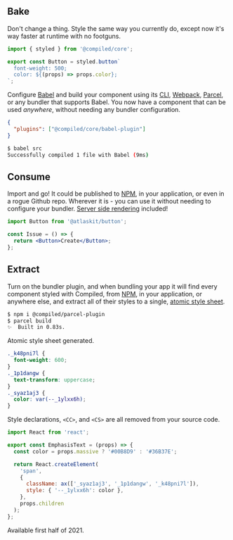 ## Bake

Don't change a thing.
Style the same way you currently do,
except now it's way faster at runtime with no footguns.

```jsx
import { styled } from '@compiled/core';

export const Button = styled.button`
  font-weight: 500;
  color: ${(props) => props.color};
`;
```

Configure [Babel](https://babeljs.io/) and build your component using its [CLI](https://babeljs.io/docs/en/babel-cli),
[Webpack](https://webpack.js.org/),
[Parcel](https://parceljs.org/),
or any bundler that supports Babel.
You now have a component that can be used _anywhere_,
without needing any bundler configuration.

```json
{
  "plugins": ["@compiled/core/babel-plugin"]
}
```

```bash
$ babel src
Successfully compiled 1 file with Babel (9ms)
```

## Consume

Import and go!
It could be published to [NPM](https://npmjs.com/),
in your application,
or even in a rogue Github repo.
Wherever it is -
you can use it without needing to configure your bundler.
[Server side rendering](https://reactjs.org/docs/react-dom-server.html) included!

```jsx
import Button from '@atlaskit/button';

const Issue = () => {
  return <Button>Create</Button>;
};
```

## Extract

Turn on the bundler plugin,
and when bundling your app it will find every component styled with Compiled,
from [NPM](https://npmjs.com/),
in your application,
or anywhere else,
and extract all of their styles to a single,
[atomic style sheet](https://css-tricks.com/lets-define-exactly-atomic-css/#longhand-shorthand).

```bash
$ npm i @compiled/parcel-plugin
$ parcel build
✨  Built in 0.83s.
```

Atomic style sheet generated.

```css
._k48pni7l {
  font-weight: 600;
}
._1p1dangw {
  text-transform: uppercase;
}
._syaz1aj3 {
  color: var(--_1ylxx6h);
}
```

Style declarations,
`<CC>`, and
`<CS>` are all removed from your source code.

```jsx
import React from 'react';

export const EmphasisText = (props) => {
  const color = props.massive ? '#00B8D9' : '#36B37E';

  return React.createElement(
    'span',
    {
      className: ax(['_syaz1aj3', '_1p1dangw', '_k48pni7l']),
      style: { '--_1ylxx6h': color },
    },
    props.children
  );
};
```

Available first half of 2021.
